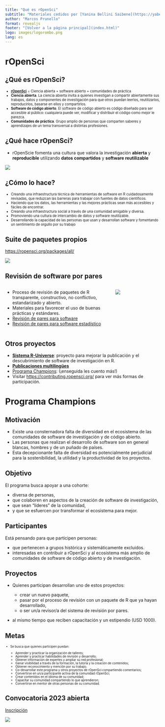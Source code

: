 ```yaml
---
title: "Qué es rOpenSci"
subtitle: "Materiales cedidos por [Yanina Bellini Saibene](https://yabellini.netlify.app/) fueron adaptados para esta presentación"
author: "Marcos Prunello"
format: revealjs
footer: "[Volver a la página principal](index.html)"
logo: images/logorombo.png
lang: es
---
```


# rOpenSci {background="#43464B"}

## ¿Qué es rOpenSci?

::: {style="font-size: .8em"}
-   [**rOpenSci**](https://ropensci.org/) = Ciencia abierta + software abierto + comunidades de práctica
-   **Ciencia abierta**. La ciencia abierta invita a quienes investigan a compartir abiertamente sus trabajos, datos y componentes de investigación para que otros puedan leerlos, reutilizarlos, reproducirlos, basarse en ellos y compartirlos.
-   **Software de código abierto**. El software de código abierto es código diseñado para ser accesible al público: cualquiera puede ver, modificar y distribuir el código como mejor le parezca.
-   **Comunidades de práctica**. Grupo amplio de personas que comparten saberes y aprendizajes de un tema transversal a distintas profesiones.
:::

## ¿Qué hace rOpenSci?

-   rOpenScie fomenta una cultura que valora la investigación **abierta** y **reproducible** utilizando **datos compartidos** y **software reutilizable**

![](images/ropensci.png){fig-align="center"}

## ¿Cómo lo hace?

::: {style="font-size: .8em"}
-   Creando una infraestructura técnica de herramientas de software en R cuidadosamente revisadas, que reduzcan las barreras para trabajar con fuentes de datos científicos.
-   Haciendo que los datos, las herramientas y las mejores prácticas sean más accesibles y fáciles de encontrar.
-   Creando una infraestructura social a través de una comunidad amigable y diversa.
-   Promoviendo una cultura de intercambio de datos y software reutilizable.
-   Desarrollando la capacidad de las personas que usan y desarrollan software y fomentando un sentimiento de orgullo por su trabajo
:::

## Suite de paquetes propios

<https://ropensci.org/packages/all/>

![](images/paquetes.png){fig-align="center"}

## Revisión de software por pares

::: columns
::: {.column width="70%"}
-   Proceso de revisión de paquetes de R transparente, constructivo, no conflictivo, estandarizado y abierto.
-   Materiales para favorecer el uso de buenas prácticas y estándares.
-   [Revisión de pares para software](https://ropensci.org/software-review/)
-   [Revisión de pares para software estadístico](https://ropensci.org/stat-software-review/)
:::

::: {.column width="30%"}
![](images/libro.png){fig-align="center"}
:::
:::

## Otros proyectos

-   [**Sistema R-Universe**](https://r-universe.dev/search/): proyecto para mejorar la publicación y el descubrimiento de software de investigación en R.
-   [**Publicaciones multilingües**](https://ropensci.org/multilingual-publishing/)
-   [Programa Champions](https://ropensci.org/champions/): (¡enseguida les cuento más!)
-   Visitar <https://contributing.ropensci.org/> para ver más formas de participación.

# Programa Champions {background="#43464B"}

## Motivación

-   Existe una consternadora falta de diversidad en el ecosistema de las comunidades de software de investigación y de código abierto.
-   Las personas que realizan el desarrollo de software son en general blancas, hombres y de un puñado de países.
-   Esta decepcionante falta de diversidad es potencialmente perjudicial para la sostenibilidad, la utilidad y la productividad de los proyectos.

## Objetivo

El programa busca apoyar a una cohorte:

-   diversa de personas,
-   que colaboren en aspectos de la creación de software de investigación,
-   que sean "líderes" de la comunidad,
-   y que se esfuercen por transformar el ecosistema para mejor.

## Participantes

Está pensando para que participen personas:

  - que pertenecen a grupos histórica y sistemáticamente excluidos.
  - interesadas en contribuir a rOpenSci y al ecosistema más amplio de comunidades de software de código abierto y de investigación.

## Proyectos

-   Quienes participan desarrollan uno de estos proyectos:

    -   crear un nuevo paquete,
    -   pasar por el proceso de revisión con un paquete de R que ya hayan desarrollado,
    -   o ser un/a revisor/a del sistema de revisión por pares.

-   al mismo tiempo que reciben capacitación y un estipendio (USD 1000).

## Metas

::: {style="font-size: .7em"}
-   Se busca que quienes participen puedan:

    -   Aprender y practicar la organización de talleres;
    -   Aprender y practicar habilidades de revisión y desarrollo;
    -   Obtener información de expertes y ampliar su red profesional;
    -   Ganar visibilidad a través de la formación, la tutoría y la creación de contenidos;
    -   Obtener reconocimiento y mención por su trabajo;
    -   Co-desarrollar este programa y otros proyectos de rOpenSci compartiendo comentarios;
    -   Convertirse en un/a participante activa de la comunidad rOpenSci;
    -   Crear contenidos en el idioma de su comunidad;
    -   Capacitar su comunidad compartiendo lo que aprendieron;
    -   Convertirse en mentor de otras personas de su comunidad.
:::

## Convocatoria 2023 abierta

[Inscripción](https://ropensci.org/champions/)

![](images/ropensci.png){fig-align="center"}
